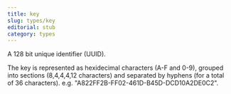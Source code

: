 ```yaml
---
title: key
slug: types/key
editorial: stub
category: types
---
```


<LSLType
	name="key"
/>

A 128 bit unique identifier (UUID).

The key is represented as hexidecimal characters (A-F and 0-9), grouped into sections (8,4,4,4,12 characters) and separated by hyphens (for a total of 36 characters). e.g. &quot;A822FF2B-FF02-461D-B45D-DCD10A2DE0C2&quot;.
